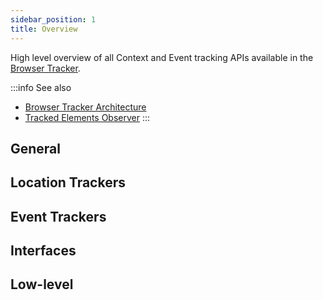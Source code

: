 ```yaml
---
sidebar_position: 1
title: Overview
---
```



High level overview of all Context and Event tracking APIs available in the [Browser Tracker](/tracking/core-concepts/tracker-architecture#browser-tracker).

:::info See also
- [Browser Tracker Architecture](/tracking/core-concepts/tracker-architecture#browser-tracker)
- [Tracked Elements Observer](/tracking/core-concepts/tracker-architecture.md#tracked-elements-observer)
:::

## General
<GeneralOverview />

## Location Trackers
<LocationTrackersOverview />

## Event Trackers
<EventTrackersOverview />

## Interfaces
<InterfacesOverview />

## Low-level
<LowLevelOverview />
